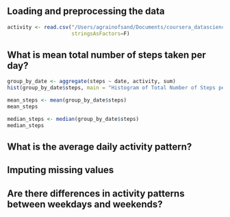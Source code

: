 ## Loading and preprocessing the data
```r
activity <- read.csv("/Users/agrainofsand/Documents/coursera_datascience/5 Reproducible Research/activity.csv",
                     stringsAsFactors=F)
```


## What is mean total number of steps taken per day?
```r
group_by_date <- aggregate(steps ~ date, activity, sum)
hist(group_by_date$steps, main = "Histogram of Total Number of Steps per Day", xlab="Steps")

mean_steps <- mean(group_by_date$steps)
mean_steps

median_steps <- median(group_by_date$steps)
median_steps
```


## What is the average daily activity pattern?



## Imputing missing values



## Are there differences in activity patterns between weekdays and weekends?
